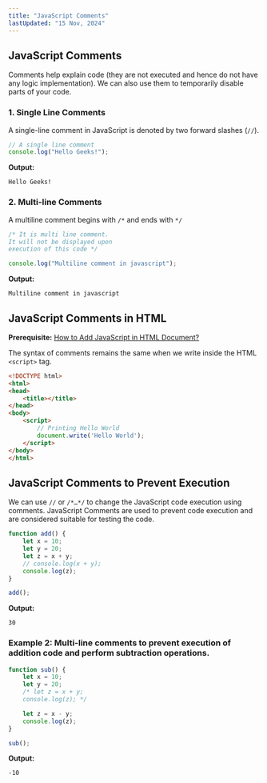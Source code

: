 ```yaml
---
title: "JavaScript Comments"
lastUpdated: "15 Nov, 2024"
---
```


## JavaScript Comments

Comments help explain code (they are not executed and hence do not have any logic implementation). We can also use them to temporarily disable parts of your code.

### 1. Single Line Comments
A single-line comment in JavaScript is denoted by two forward slashes (`//`).

```javascript
// A single line comment  
console.log("Hello Geeks!");    
```

**Output:**
```
Hello Geeks!
```

### 2. Multi-line Comments
A multiline comment begins with `/*` and ends with `*/`

```javascript
/* It is multi line comment.  
It will not be displayed upon 
execution of this code */  

console.log("Multiline comment in javascript");  
```

**Output:**
```
Multiline comment in javascript
```

## JavaScript Comments in HTML

**Prerequisite:** [How to Add JavaScript in HTML Document?](#)

The syntax of comments remains the same when we write inside the HTML `<script>` tag.

```html
<!DOCTYPE html>
<html>
<head>
    <title></title>
</head>
<body>
    <script>
        // Printing Hello World
        document.write('Hello World');
    </script>
</body>
</html>
```

## JavaScript Comments to Prevent Execution

We can use `//` or `/*…*/` to change the JavaScript code execution using comments. JavaScript Comments are used to prevent code execution and are considered suitable for testing the code.

```javascript
function add() {
    let x = 10;
    let y = 20;
    let z = x + y;
    // console.log(x + y);
    console.log(z);
}

add();
```

**Output:**
```
30
```

### Example 2: Multi-line comments to prevent execution of addition code and perform subtraction operations.

```javascript
function sub() {
    let x = 10;
    let y = 20;
    /* let z = x + y;
    console.log(z); */

    let z = x - y;
    console.log(z);
}

sub();
```

**Output:**
```
-10